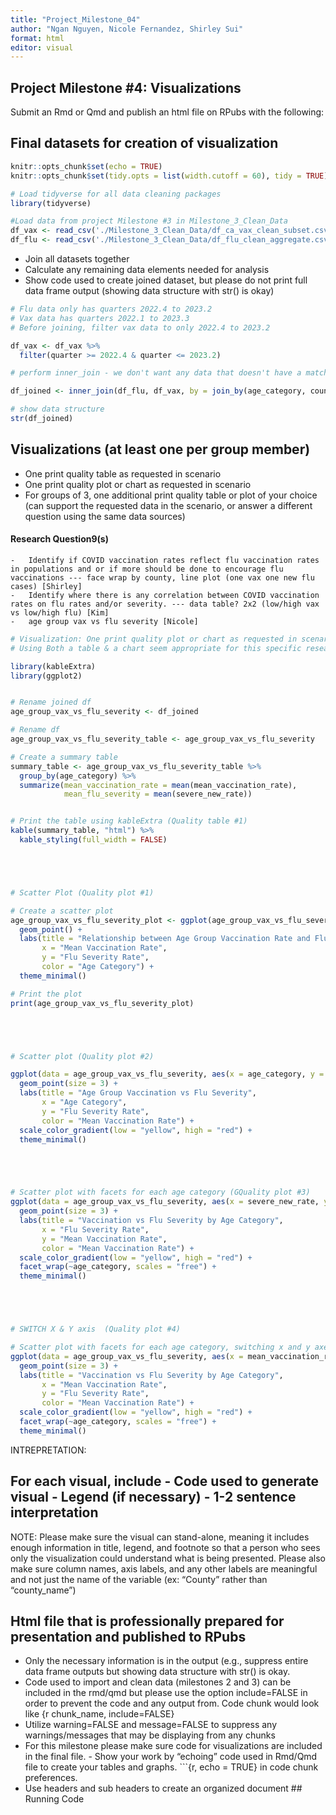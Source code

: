 ```yaml
---
title: "Project_Milestone_04"
author: "Ngan Nguyen, Nicole Fernandez, Shirley Sui"
format: html
editor: visual
---
```


## Project Milestone #4: Visualizations

Submit an Rmd or Qmd and publish an html file on RPubs with the following:

## Final datasets for creation of visualization

```r
knitr::opts_chunk$set(echo = TRUE)
knitr::opts_chunk$set(tidy.opts = list(width.cutoff = 60), tidy = TRUE)

# Load tidyverse for all data cleaning packages
library(tidyverse)
```

```r
#Load data from project Milestone #3 in Milestone_3_Clean_Data
df_vax <- read_csv('./Milestone_3_Clean_Data/df_ca_vax_clean_subset.csv')
df_flu <- read_csv('./Milestone_3_Clean_Data/df_flu_clean_aggregate.csv')
```

-   Join all datasets together
-   Calculate any remaining data elements needed for analysis
-   Show code used to create joined dataset, but please do not print full data frame output (showing data structure with str() is okay)

```r
# Flu data only has quarters 2022.4 to 2023.2
# Vax data has quarters 2022.1 to 2023.3
# Before joining, filter vax data to only 2022.4 to 2023.2

df_vax <- df_vax %>%
  filter(quarter >= 2022.4 & quarter <= 2023.2)

# perform inner_join - we don't want any data that doesn't have a match in both datasets

df_joined <- inner_join(df_flu, df_vax, by = join_by(age_category, county, quarter)) %>% select(!c(sum_dx_new, sum_severe_new)) %>% drop_na()

# show data structure
str(df_joined)
```

## Visualizations (at least one per group member)

-   One print quality table as requested in scenario
-   One print quality plot or chart as requested in scenario
-   For groups of 3, one additional print quality table or plot of your choice (can support the requested data in the scenario, or answer a different question using the same data sources)

#### Research Question9(s)

```         
-   Identify if COVID vaccination rates reflect flu vaccination rates in populations and or if more should be done to encourage flu vaccinations --- face wrap by county, line plot (one vax one new flu cases) [Shirley]
-   Identify where there is any correlation between COVID vaccination rates on flu rates and/or severity. --- data table? 2x2 (low/high vax vs low/high flu) [Kim]
-   age group vax vs flu severity [Nicole]
```

```r
# Visualization: One print quality plot or chart as requested in scenario
# Using Both a table & a chart seem appropriate for this specific research question

library(kableExtra)
library(ggplot2)


# Rename joined df
age_group_vax_vs_flu_severity <- df_joined

# Rename df
age_group_vax_vs_flu_severity_table <- age_group_vax_vs_flu_severity

# Create a summary table
summary_table <- age_group_vax_vs_flu_severity_table %>%
  group_by(age_category) %>%
  summarize(mean_vaccination_rate = mean(mean_vaccination_rate),
            mean_flu_severity = mean(severe_new_rate))


# Print the table using kableExtra (Quality table #1)
kable(summary_table, "html") %>%
  kable_styling(full_width = FALSE)





# Scatter Plot (Quality plot #1)

# Create a scatter plot
age_group_vax_vs_flu_severity_plot <- ggplot(age_group_vax_vs_flu_severity_table, aes(x = mean_vaccination_rate, y = severe_new_rate, color = age_category)) +
  geom_point() +
  labs(title = "Relationship between Age Group Vaccination Rate and Flu Severity",
       x = "Mean Vaccination Rate",
       y = "Flu Severity Rate",
       color = "Age Category") +
  theme_minimal()

# Print the plot
print(age_group_vax_vs_flu_severity_plot)





# Scatter plot (Quality plot #2)

ggplot(data = age_group_vax_vs_flu_severity, aes(x = age_category, y = severe_new_rate, color = mean_vaccination_rate)) +
  geom_point(size = 3) +
  labs(title = "Age Group Vaccination vs Flu Severity",
       x = "Age Category",
       y = "Flu Severity Rate",
       color = "Mean Vaccination Rate") +
  scale_color_gradient(low = "yellow", high = "red") +  
  theme_minimal()  





# Scatter plot with facets for each age category (GQuality plot #3)
ggplot(data = age_group_vax_vs_flu_severity, aes(x = severe_new_rate, y = mean_vaccination_rate, color = mean_vaccination_rate)) +
  geom_point(size = 3) +
  labs(title = "Vaccination vs Flu Severity by Age Category",
       x = "Flu Severity Rate",
       y = "Mean Vaccination Rate",
       color = "Mean Vaccination Rate") +
  scale_color_gradient(low = "yellow", high = "red") +  
  facet_wrap(~age_category, scales = "free") +  
  theme_minimal()  





# SWITCH X & Y axis  (Quality plot #4)

# Scatter plot with facets for each age category, switching x and y axes
ggplot(data = age_group_vax_vs_flu_severity, aes(x = mean_vaccination_rate, y = severe_new_rate, color = mean_vaccination_rate)) +
  geom_point(size = 3) +
  labs(title = "Vaccination vs Flu Severity by Age Category",
       x = "Mean Vaccination Rate",
       y = "Flu Severity Rate",
       color = "Mean Vaccination Rate") +
  scale_color_gradient(low = "yellow", high = "red") +  
  facet_wrap(~age_category, scales = "free") +  
  theme_minimal()  

```

INTREPRETATION:



## For each visual, include - Code used to generate visual - Legend (if necessary) - 1-2 sentence interpretation

NOTE: Please make sure the visual can stand-alone, meaning it includes enough information in title, legend, and footnote so that a person who sees only the visualization could understand what is being presented. Please also make sure column names, axis labels, and any other labels are meaningful and not just the name of the variable (ex: "County" rather than "county_name")

## Html file that is professionally prepared for presentation and published to RPubs

-   Only the necessary information is in the output (e.g., suppress entire data frame outputs but showing data structure with str() is okay.
-   Code used to import and clean data (milestones 2 and 3) can be included in the rmd/qmd but please use the option include=FALSE in order to prevent the code and any output from. Code chunk would look like {r chunk_name, include=FALSE}
-   Utilize warning=FALSE and message=FALSE to suppress any warnings/messages that may be displaying from any chunks
-   For this milestone please make sure code for visualizations are included in the final file. - Show your work by "echoing" code used in Rmd/Qmd file to create your tables and graphs. \`\`\`{r, echo = TRUE} in code chunk preferences.
-   Use headers and sub headers to create an organized document \## Running Code
